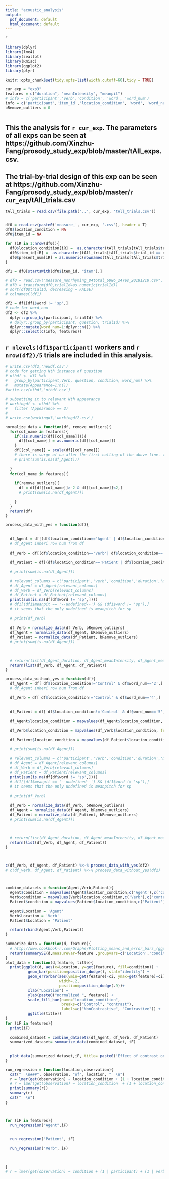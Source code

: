 ```yaml
---
title: "acoustic_analysis"
output:
  pdf_document: default
  html_document: default
---
```

 "
```r
library(dplyr)
library(lme4)
library(zeallot)
library(Rmisc)
library(ggplot2)
library(plyr)

knitr::opts_chunk$set(tidy.opts=list(width.cutoff=60),tidy = TRUE) 
```

```r
cur_exp = "exp3"
features = c("duration", "meanIntensity", "meanpit")
# info = c('participant','verb','condition', 'word', 'word_num')
info = c('participant','item_id','location_condition', 'word', 'word_num')
bRemove_outliers = 0



```

## This the analysis for `r cur_exp`. The parameters of all exps can be seen at https://github.com/Xinzhu-Fang/prosody_study_exp/blob/master/tAll_exps.csv.

## The trial-by-trial design of this exp can be seen at https://github.com/Xinzhu-Fang/prosody_study_exp/blob/master/`r cur_exp`/tAll_trials.csv


```r

tAll_trials = read.csv(file.path('..', cur_exp, 'tAll_trials.csv'))


df0 = read.csv(paste0('measure_', cur_exp, '.csv'), header = T)
df0$location_condition = NA
df0$item_id = NA

for (iR in 1:nrow(df0)){
  df0$location_condition[iR] =  as.character(tAll_trials[tAll_trials$trial_id == df0$trialId[iR],'location_condition'])
  df0$item_id[iR] =  as.character(tAll_trials[tAll_trials$trial_id == df0$trialId[iR],'filler_or_item_id'])
  df0$present_num[iR] = as.numeric(rownames(tAll_trials[tAll_trials$trial_id == df0$trialId[iR],]))
}

df1 = df0[startsWith(df0$item_id, "item"),]

# df0 = read.csv("measure_nonrhyming_84total_60No_24Yes_20181210.csv", header  = T)
# df0 = transform(df0,trialId=as.numeric(trialId))
# sort(df0$trialId, decreasing = FALSE)
# colnamesC(df1)

df2 = df1[df1$word != 'sp',]
# code for word_num
df2 <- df2 %>% 
  dplyr::group_by(participant, trialId) %>%
  # dplyr::group_by(participant, question, trialId) %>%
  dplyr::mutate(word_num=1:dplyr::n()) %>%
  dplyr::select(c(info, features))
```

## `r nlevels(df1$participant)` workers and `r nrow(df2)/5` trials are included in this analysis. 


```r


# write.csv(df2,'newdf.csv')
# code for getting Nth instance of question
# nthdf <- df1 %>%
#   group_by(participant,Verb, question, condition, word_num) %>%
#   mutate(Appearance=1:n())
#write.csv(nthdf,'nthdf.csv')

# subsetting it to relevant Nth appearance
# workingdf <- nthdf %>%
#   filter (Appearance == 2)
# 
# write.csv(workingdf,'workingdf2.csv')

normalize_data = function(df, remove_outliers){
  for(col_name in features){
    if(!is.numeric(df[[col_name]])){
      df[[col_name]] = as.numeric(df[[col_name]])
    }
    df[[col_name]] = scale(df[[col_name]])
    # there is surge of na after the first colling of the above line. tested by print(sum(is.na(df_Agent))). I guess it's because the df is nibble
    # print(sum(is.na(df_Agent)))
    
  }
  for(col_name in features){
    
    if(remove_outliers){
      df = df[df[[col_name]]>-2 & df[[col_name]]<2,]
      # print(sum(is.na(df_Agent)))
      
    }
  }
  return(df)
}

process_data_with_yes = function(df){
  
  
  df_Agent = df[(df$location_condition=='Agent' | df$location_condition=='Control') & df$word_num=='2',]
  # df_Agent inheri row hum from df
  
  df_Verb = df[(df$location_condition=='Verb'| df$location_condition=='Control') & df$word_num=='4',]
  
  df_Patient = df[(df$location_condition=='Patient'| df$location_condition=='Control') & df$word_num=='5',]
  
  # print(sum(is.na(df_Agent)))
  
  # relevant_columns = c('participant','verb','condition','duration','meanIntensity','meanpit')
  # df_Agent = df_Agent[relevant_columns]
  # df_Verb = df_Verb[relevant_columns]
  # df_Patient = df_Patient[relevant_columns]
  print(sum(is.na(df[df$word != 'sp',])))
  # df1[(df1$meanpit == '--undefined--') && (df1$word != 'sp'),]
  # it seems that the only undefined is meanpitch for sp
  
  # print(df_Verb)
  
  df_Verb = normalize_data(df_Verb, bRemove_outliers)
  df_Agent = normalize_data(df_Agent, bRemove_outliers)
  df_Patient = normalize_data(df_Patient, bRemove_outliers)
  # print(sum(is.na(df_Agent)))
  
  
  
  # return(list(df_Agent_duration, df_Agent_meanIntensity, df_Agent_meanpit, df_Patient_duration, df_Patient_meanIntensity, df_Patient_meanpit,df_Verb_duration, df_Verb_meanIntensity, df_Verb_meanpit))
  return(list(df_Verb, df_Agent, df_Patient))
}

process_data_without_yes = function(df){
  df_Agent = df[ df$location_condition!='Control' & df$word_num=='2',]
  # df_Agent inheri row hum from df
  
  df_Verb = df[ df$location_condition!='Control' & df$word_num=='4',]
  
  
  df_Patient = df[ df$location_condition!='Control' & df$word_num=='5',]
  
  df_Agent$location_condition = mapvalues(df_Agent$location_condition, from=c("Patient", "Verb"), to=c('Control', 'Control'))
  
  df_Verb$location_condition = mapvalues(df_Verb$location_condition, from=c("Agent", "Patient"), to=c('Control', 'Control'))
  
  df_Patient$location_condition = mapvalues(df_Patient$location_condition, from=c("Agent", "Verb"), to=c('Control', 'Control'))
  
  # print(sum(is.na(df_Agent)))
  
  # relevant_columns = c('participant','verb','condition','duration','meanIntensity','meanpit')
  # df_Agent = df_Agent[relevant_columns]
  # df_Verb = df_Verb[relevant_columns]
  # df_Patient = df_Patient[relevant_columns]
  print(sum(is.na(df[df$word != 'sp',])))
  # df1[(df1$meanpit == '--undefined--') && (df1$word != 'sp'),]
  # it seems that the only undefined is meanpitch for sp
  
  # print(df_Verb)
  
  df_Verb = normalize_data(df_Verb, bRemove_outliers)
  df_Agent = normalize_data(df_Agent, bRemove_outliers)
  df_Patient = normalize_data(df_Patient, bRemove_outliers)
  # print(sum(is.na(df_Agent)))
  
  
  
  # return(list(df_Agent_duration, df_Agent_meanIntensity, df_Agent_meanpit, df_Patient_duration, df_Patient_meanIntensity, df_Patient_meanpit,df_Verb_duration, df_Verb_meanIntensity, df_Verb_meanpit))
  return(list(df_Verb, df_Agent, df_Patient))
}



c(df_Verb, df_Agent, df_Patient) %<-% process_data_with_yes(df2)
# c(df_Verb, df_Agent, df_Patient) %<-% process_data_without_yes(df2)



combine_datasets = function(Agent,Verb,Patient){
  Agent$condition = mapvalues(Agent$location_condition,c('Agent'),c('contrast'))
  Verb$condition = mapvalues(Verb$location_condition,c('Verb'),c('contrast'))
  Patient$condition = mapvalues(Patient$location_condition,c('Patient'),c('contrast'))
  
  Agent$Location = 'Agent'
  Verb$Location = 'Verb'
  Patient$Location = "Patient"
  
  return(rbind(Agent,Verb,Patient))
}

summarize_data = function(d, feature){
  # http://www.cookbook-r.com/Graphs/Plotting_means_and_error_bars_(ggplot2)/
  return(summarySE(d,measurevar=feature ,groupvars=c('Location','condition')))
}
plot_data = function(d,feature, title){
  print(ggplot(d, aes(x=Location, y=get(feature), fill=condition)) + 
          geom_bar(position=position_dodge(), stat="identity") +
          geom_errorbar(aes(ymin=get(feature)-ci, ymax=get(feature)+ci),
                        width=.2,                   
                        position=position_dodge(.9))+
          xlab("Location") +
          ylab(paste0("normalized ", feature)) +
          scale_fill_hue(name="location_condition", 
                         breaks=c("Control", "contrast"),
                         labels=c("NonContrastive", "Contrastive")) +
          ggtitle(title))
}
for (iF in features){
  print(iF)
  
  combined_dataset = combine_datasets(df_Agent, df_Verb, df_Patient)
  summarized_dataset= summarize_data(combined_dataset, iF)
  
  
  plot_data(summarized_dataset,iF, title= paste0('Effect of contrast on ', iF))
}

```


<!-- # ```{r, results="asis"} -->
```r
run_regression = function(location,observation){
  cat("  \n###", observation, "of", location, "  \n")
  r = lmer(get(observation) ~ location_condition + (1 + location_condition|participant) + (1 + location_condition | item_id), data=get(paste0("df_", location)))
  # r = lmer(get(observation) ~ location_condition  + (1 + location_condition | item_id), data=get(paste0("df_", location)))
  print(summary(r))
  summary(r)
  cat("  \n")
}



for (iF in features){
  run_regression("Agent",iF)
  
  
  run_regression("Patient", iF)
  
  run_regression("Verb", iF)
  
  
  
}
# r = lmer(get(observation) ~ condition + (1 | participant) + (1 | verb), data=df)

```

